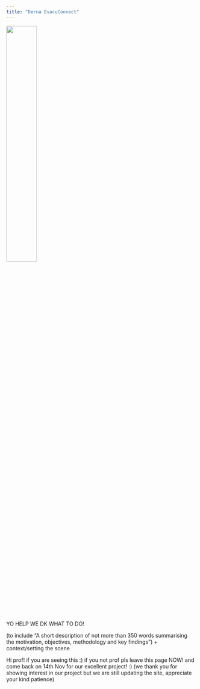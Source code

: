 ```yaml
---
title: "Derna EvacuConnect"
---
```


![](/pictures/logo.png){fig-align="left" width=40%}

YO HELP WE DK WHAT TO DO!

(to include "A short description of not more than 350 words summarising the motivation, objectives, methodology and key findings") + context/setting the scene

Hi prof! if you are seeing this :)
if you not prof pls leave this page NOW!
and come back on 14th Nov for our excellent project! :) 
(we thank you for showing interest in our project but we are still updating the site, appreciate your kind patience)